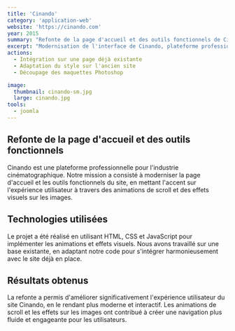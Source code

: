 ```yaml
---
title: 'Cinando'
category: 'application-web'
website: 'https://cinando.com'
year: 2015
summary: "Refonte de la page d'accueil et des outils fonctionnels de Cinando avec prise en charge des différentes animations de scroll et effet sur les images."
excerpt: "Modernisation de l'interface de Cinando, plateforme professionnelle pour l'industrie cinématographique. Intégration d'animations de scroll et d'effets visuels sur les images pour une expérience utilisateur optimisée dans un environnement Joomla existant."
actions:
  - Intégration sur une page déjà existante
  - Adaptation du style sur l'ancien site
  - Découpage des maquettes Photoshop

image:
  thumbnail: cinando-sm.jpg
  large: cinando.jpg
tools:
  - joomla
---
```


## Refonte de la page d'accueil et des outils fonctionnels

Cinando est une plateforme professionnelle pour l'industrie cinématographique. Notre mission a consisté à moderniser la page d'accueil et les outils fonctionnels du site, en mettant l'accent sur l'expérience utilisateur à travers des animations de scroll et des effets visuels sur les images.

## Technologies utilisées

Le projet a été réalisé en utilisant HTML, CSS et JavaScript pour implémenter les animations et effets visuels. Nous avons travaillé sur une base existante, en adaptant notre code pour s'intégrer harmonieusement avec le site déjà en place.

## Résultats obtenus

La refonte a permis d'améliorer significativement l'expérience utilisateur du site Cinando, en le rendant plus moderne et interactif. Les animations de scroll et les effets sur les images ont contribué à créer une navigation plus fluide et engageante pour les utilisateurs.
